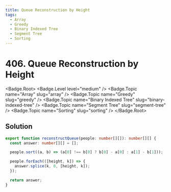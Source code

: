 ```yaml
---
title: Queue Reconstruction by Height
tags:
  - Array
  - Greedy
  - Binary Indexed Tree
  - Segment Tree
  - Sorting
---
```


# 406. Queue Reconstruction by Height

<Badge.Root>
  <Badge.Level level="medium" />
  <Badge.Topic name="Array" slug="array" />
  <Badge.Topic name="Greedy" slug="greedy" />
  <Badge.Topic name="Binary Indexed Tree" slug="binary-indexed-tree" />
  <Badge.Topic name="Segment Tree" slug="segment-tree" />
  <Badge.Topic name="Sorting" slug="sorting" />
</Badge.Root>

## Solution

```typescript filename="solution.ts" copy
export function reconstructQueue(people: number[][]): number[][] {
  const answer: number[][] = [];

  people.sort((a, b) => (a[0] !== b[0] ? b[0] - a[0] : a[1] - b[1]));

  people.forEach(([height, k]) => {
    answer.splice(k, 0, [height, k]);
  });

  return answer;
}
```

<ProblemLink
  codingSite="leetcode"
  href="https://leetcode.com/problems/queue-reconstruction-by-height/"
  title="Queue Reconstruction by Height"
/>

